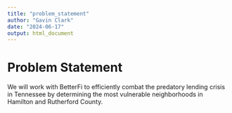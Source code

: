 ```yaml
---
title: "problem_statement"
author: "Gavin Clark"
date: "2024-06-17"
output: html_document
---
```


# Problem Statement

We will work with BetterFi to efficiently combat the predatory lending crisis in Tennessee by determining the most vulnerable neighborhoods in Hamilton and Rutherford County.

